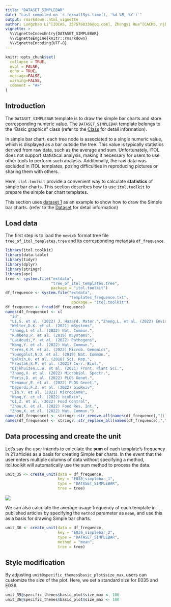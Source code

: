 ```yaml
---
title: "DATASET_SIMPLEBAR"
date: "Last compiled on `r format(Sys.time(), '%d %B, %Y')`"
output: rmarkdown::html_vignette
author: Longzhao Li^[IOCAS, 2575760336@qq.com], Zhongyi Hua^[CACMS, njbxhzy@hotmail.com], Tong Zhou^[IOCAS, tongzhou2017@gmail.com]
vignette: >
  %\VignetteIndexEntry{DATASET_SIMPLEBAR}
  %\VignetteEngine{knitr::rmarkdown}
  %\VignetteEncoding{UTF-8}
---
```


```r
knitr::opts_chunk$set(
  collapse = TRUE,
  eval = FALSE,
  echo = TRUE,
  message=FALSE,
  warning=FALSE,
  comment = "#>"
)
```

## Introduction
The `DATASET_SIMPLEBAR` template is to draw the simple bar charts and store corresponding numeric value. The `DATASET_SIMPLEBAR` template belongs to the "Basic graphics" class (refer to the [Class]() for detail information).

In simple bar chart, each tree node is associated to a single numeric value, which is displayed as a bar outside the tree. This value is typically statistics derived from raw data, such as the average and sum. Unfortunately, iTOL does not support statistical analysis, making it necessary for users to use other tools to perform such analysis. Additionally, the raw data was excluded in iTOL templates, posing difficulties in reproducing pictures or sharing them with others.

Here, `itol.toolkit` provide a convenient way to calculate  **statistics** of simple bar charts. This section describes how to use `itol.toolkit` to prepare the simple bar chart templates.

This section uses [dataset 1](https://github.com/TongZhou2017/itol.toolkit/tree/master/inst/extdata/dataset1) as an example to show how to draw the Simple bar charts. (refer to the  [Dataset](https://tongzhou2017.github.io/itol.toolkit/articles/Datasets.html) for detail information)

## Load data
The first step is to load the `newick` format tree file `tree_of_itol_templates.tree` and its corresponding metadata `df_frequence`. 
```r
library(itol.toolkit)
library(data.table)
library(tidyr)
library(dplyr)
library(stringr)
library(ape)
tree <- system.file("extdata",
                    "tree_of_itol_templates.tree",
                    package = "itol.toolkit")
df_frequence <- system.file("extdata",
                            "templates_frequence.txt",
                             package = "itol.toolkit")
df_frequence <- fread(df_frequence)
names(df_frequence) <- c(
  "id",
  "Li,S. et al. (2022) J. Hazard. Mater.","Zheng,L. et al. (2022) Environ. Pollut.",
  "Welter,D.K. et al. (2021) mSystems",
  "Zhang,L et al. (2022) Nat. Commun.",
  "Rubbens,P. et al. (2019) mSystems",
  "Laidoudi,Y. et al. (2022) Pathogens",
  "Wang,Y. et al. (2022) Nat. Commun.",
  "Ceres,K.M. et al. (2022) Microb. Genomics",
  "Youngblut,N.D. et al. (2019) Nat. Commun.",
  "Balvín,O. et al. (2018) Sci. Rep.",
  "Prostak,S.M. et al. (2021) Curr. Biol.",
  "Dijkhuizen,L.W. et al. (2021) Front. Plant Sci.",
  "Zhang,X. et al. (2022) Microbiol. Spectr.",
  "Peris,D. et al. (2022) PLOS Genet.",
  "Denamur,E. et al. (2022) PLOS Genet.",
  "Dezordi,F.Z. et al. (2022) bioRxiv",
  "Lin,Y. et al. (2021) Microbiome",
  "Wang,Y. et al. (2022) bioRxiv",
  "Qi,Z. et al. (2022) Food Control",
  "Zhou,X. et al. (2022) Food Res. Int.",
  "Zhou,X. et al. (2022) Nat. Commun.")
names(df_frequence) <- stringr::str_remove_all(names(df_frequence),"[()]")
names(df_frequence) <- stringr::str_replace_all(names(df_frequence),",","-")
```

## Data processing and create the unit
Let's say the user intends to calculate the **sum** of each template's frequency in 21 articles as a basis for creating Simple bar charts. In the event that the user enters multiple columns of data without specifying a method, itol.toolkit will automatically use the sum method to process the data.
```r
unit_35 <- create_unit(data = df_frequence,
                       key = "E035_simplebar_1",
                       type = "DATASET_SIMPLEBAR",
                       tree = tree)
```

![](images/DATASET_SIMPLEBAR_1.png)

We can also calculate the average usage frequency of each template in published articles by specifying the `method` parameter as `mean`, and use this as a basis for drawing Simple bar charts.
```r
unit_36 <- create_unit(data = df_frequence,
                       key = "E036_simplebar_2",
                       type = "DATASET_SIMPLEBAR",
                       method = "mean",
                       tree = tree)
```

## Style modification
By adjusting `unit@specific_themes$basic_plot$size_max`, users can customize the size of the plot. Here, we set a standard size for E035 and E036.
```r
unit_35@specific_themes$basic_plot$size_max <- 100
unit_36@specific_themes$basic_plot$size_max <- 100
```
